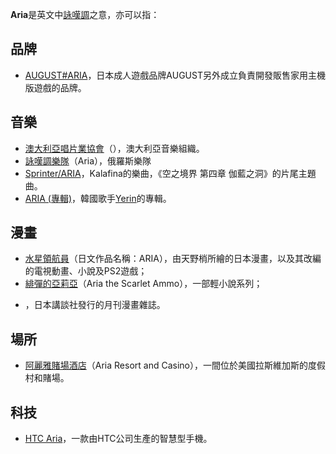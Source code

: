 '''Aria'''是英文中[[詠嘆調|詠嘆調]]之意，亦可以指：
{{TOC right}}
== 品牌 ==
*[[AUGUST#ARIA|AUGUST#ARIA]]，日本成人遊戲品牌AUGUST另外成立負責開發販售家用主機版遊戲的品牌。

== 音樂 ==
* [[澳大利亞唱片業協會|澳大利亞唱片業協會]]（{{lang-en|Australian Recording Industry Association}}），澳大利亞音樂組織。
* [[詠嘆調樂隊|詠嘆調樂隊]]（Aria），俄羅斯樂隊
* [[Sprinter/ARIA|Sprinter/ARIA]]，Kalafina的樂曲，《空之境界 第四章 伽藍之洞》的片尾主題曲。
* [[ARIA_(專輯)|ARIA (專輯)]]，韓國歌手[[Yerin|Yerin]]的專輯。

== 漫畫 ==
* [[水星領航員|水星領航員]]（日文作品名稱：ARIA），由天野梢所繪的日本漫畫，以及其改編的電視動畫、小說及PS2遊戲；
* [[緋彈的亞莉亞|緋彈的亞莉亞]]（Aria the Scarlet Ammo），一部輕小說系列；
* {{link-ja|ARIA (雜誌)|ARIA (雑誌)}}，日本講談社發行的月刊漫畫雜誌。

== 場所 ==
* [[阿麗雅賭場酒店|阿麗雅賭場酒店]]（Aria Resort and Casino），一間位於美國拉斯維加斯的度假村和賭場。

== 科技 ==
* [[HTC_Aria|HTC Aria]]，一款由HTC公司生產的智慧型手機。

{{disambig|Cat=四字拉丁字母縮寫消歧義}}